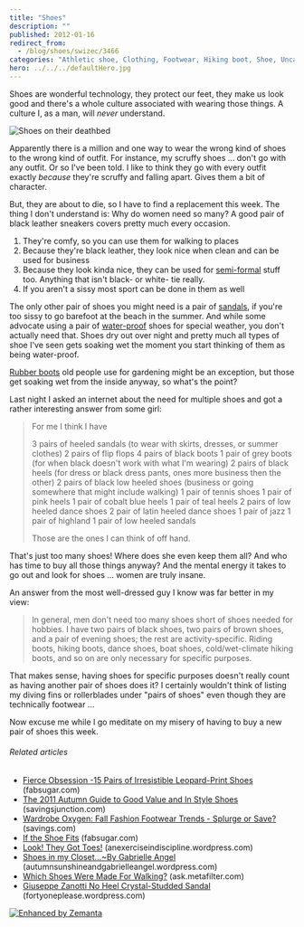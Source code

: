 ```yaml
---
title: "Shoes"
description: ""
published: 2012-01-16
redirect_from:
  - /blog/shoes/swizec/3466
categories: "Athletic shoe, Clothing, Footwear, Hiking boot, Shoe, Uncategorized"
hero: ../../../defaultHero.jpg
---
```


Shoes are wonderful technology, they protect our feet, they make us look good and there's a whole culture associated with wearing those things. A culture I, as a man, will _never_ understand.

![Shoes on their deathbed](http://swizec.com/blog/wp-content/uploads/2012/01/5764ba26406311e180c9123138016265_74.jpg "Shoes on their deathbed")

Apparently there is a million and one way to wear the wrong kind of shoes to the wrong kind of outfit. For instance, my scruffy shoes ... don't go with any outfit. Or so I've been told. I like to think they go with every outfit exactly _because_ they're scruffy and falling apart. Gives them a bit of character.

But, they are about to die, so I have to find a replacement this week. The thing I don't understand is: Why do women need so many? A good pair of black leather sneakers covers pretty much every occasion.

1.  They're comfy, so you can use them for walking to places
2.  Because they're black leather, they look nice when clean and can be used for business
3.  Because they look kinda nice, they can be used for [semi-formal](http://en.wikipedia.org/wiki/Semi-formal "Semi-formal") stuff too. Anything that isn't black- or white- tie really.
4.  If you aren't a sissy most sport can be done in them as well

The only other pair of shoes you might need is a pair of [sandals](http://en.wikipedia.org/wiki/Sandal "Sandal"), if you're too sissy to go barefoot at the beach in the summer. And while some advocate using a pair of [water-proof](http://en.wikipedia.org/wiki/Waterproofing "Waterproofing") shoes for special weather, you don't actually need that. Shoes dry out over night and pretty much all types of shoe I've seen gets soaking wet the moment you start thinking of them as being water-proof.

[Rubber boots](http://en.wikipedia.org/wiki/Wellington_boot "Wellington boot") old people use for gardening might be an exception, but those get soaking wet from the inside anyway, so what's the point?

Last night I asked an internet about the need for multiple shoes and got a rather interesting answer from some girl:

> For me I think I have
>
> 3 pairs of heeled sandals (to wear with skirts, dresses, or summer clothes) 2 pairs of flip flops 4 pairs of black boots 1 pair of grey boots (for when black doesn't work with what I'm wearing) 2 pairs of black heels (for dress or black dress pants, ones more business then the other) 2 pairs of black low heeled shoes (business or going somewhere that might include walking) 1 pair of tennis shoes 1 pair of pink heels 1 pair of cobalt blue heels 1 pair of teal heels 2 pairs of low heeled dance shoes 2 pair of latin heeled dance shoes 1 pair of jazz 1 pair of highland 1 pair of low heeled sandals
>
> Those are the ones I can think of off hand.

That's just too many shoes! Where does she even keep them all? And who has time to buy all those things anyway? And the mental energy it takes to go out and look for shoes ... women are truly insane.

An answer from the most well-dressed guy I know was far better in my view:

> In general, men don't need too many shoes short of shoes needed for hobbies. I have two pairs of black shoes, two pairs of brown shoes, and a pair of evening shoes; the rest are activity-specific. Riding boots, hiking boots, dance shoes, boat shoes, cold/wet-climate hiking boots, and so on are only necessary for specific purposes.

That makes sense, having shoes for specific purposes doesn't really count as having another pair of shoes does it? I certainly wouldn't think of listing my diving fins or rollerblades under "pairs of shoes" even though they are technically footwear ...

Now excuse me while I go meditate on my misery of having to buy a new pair of shoes this week.

###### Related articles

- [Fierce Obsession -15 Pairs of Irresistible Leopard-Print Shoes](http://www.fabsugar.com/Shop-Leopard-Print-Shoes-19318554) (fabsugar.com)
- [The 2011 Autumn Guide to Good Value and In Style Shoes](http://www.savingsjunction.com/the-2011-autumn-guide-to-good-value-and-in-style-shoes/) (savingsjunction.com)
- [Wardrobe Oxygen: Fall Fashion Footwear Trends - Splurge or Save?](http://www.savings.com/blog/post/Wardrobe-Oxygen-Fall-Fashion-Footwear-Trends-Splurge-or-Save.html) (savings.com)
- [If the Shoe Fits](http://www.fabsugar.com/Shoe-Buying-Tips-8512313) (fabsugar.com)
- [Look! They Got Toes!](http://anexerciseindiscipline.wordpress.com/2011/12/10/look-they-got-toes/) (anexerciseindiscipline.wordpress.com)
- [Shoes in my Closet...~By Gabrielle Angel](http://autumnsunshineandgabrielleangel.wordpress.com/2011/10/01/shoes-in-my-closet-by-gabrielle-angel/) (autumnsunshineandgabrielleangel.wordpress.com)
- [Which Shoes Were Made For Walking?](http://ask.metafilter.com/205313/Which-Shoes-Were-Made-For-Walking) (ask.metafilter.com)
- [Giuseppe Zanotti No Heel Crystal-Studded Sandal](http://fortyoneplease.wordpress.com/2012/01/15/giuseppe-zanotti-no-heel-crystal-studded-sandal/) (fortyoneplease.wordpress.com)

[![Enhanced by Zemanta](http://img.zemanta.com/zemified_e.png?x-id=8f0ffbb0-31f3-4acd-957e-2aba17284718)](http://www.zemanta.com/ "Enhanced by Zemanta")
